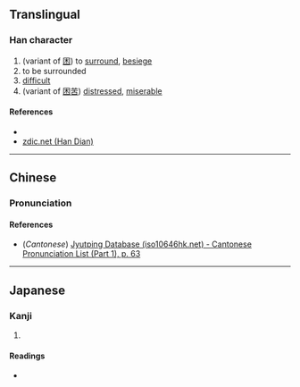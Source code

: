 {{character info/new}}
==Translingual==

===Han character===
{{Han char|rn=9|rad=人|as=04|sn=6|four=|canj=OMSU|ids=⿰亻厄}}

# (variant of [[困]]) to [[surround]], [[besiege]]
# to be surrounded
# [[difficult]]
# (variant of [[困苦]]) [[distressed]], [[miserable]]

====References====
* {{Han ref|kx=0095.190|dkj=00434|dj=0202.030|hdz=10120.040|uh=4F0C|ud=20236}}
* [http://www.zdic.net/zd/zi/ZdicE4ZdicBCZdic8C.htm zdic.net (Han Dian)]

----

==Chinese==
{{zh-forms}}

===Pronunciation===
{{zh-pron
|m=ài
|c=aai3,ngaai3
|mc=
|oc=
|ma=
|cat=v,a
}}

====References====
* (''Cantonese'') [http://www.iso10646hk.net/jp/document/download.jsp Jyutping Database (iso10646hk.net) - Cantonese Pronunciation List (Part 1), p. 63]

----

==Japanese==

===Kanji===
{{ja-kanji|grade=|rs=人04}}

# {{defn|lang=ja|sort=人04}}

====Readings====
* {{ja-readings|on=[[あい]] (ai), [[あ]] (a)|kun=[[くるしむ]] (kurushimu)}}